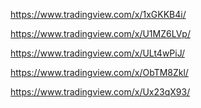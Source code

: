 https://www.tradingview.com/x/1xGKKB4i/

https://www.tradingview.com/x/U1MZ6LVp/

https://www.tradingview.com/x/ULt4wPiJ/

https://www.tradingview.com/x/ObTM8Zkl/

https://www.tradingview.com/x/Ux23qX93/
